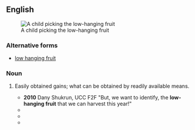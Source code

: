 ==English==
[[Image:Gerard van Honthorst 008.jpg|thumb|A child picking the low-hanging fruit]]

===Alternative forms===
* [[low hanging fruit]]

===Noun===
{{en-noun|head=[[low]]-[[hanging]] [[fruit]]}}

# {{context|idiomatic|lang=en}} Easily obtained gains; what can be obtained by readily available means.
#* '''2010''' Dany Shukrun, UCC F2F "But, we want to identify, the '''low-hanging fruit''' that we can harvest this year!"
#* {{quote-book|title=Whistling Past Dixie: How Democrats Can Win Without the South|page=166|author=Thomas F. Schaller|year=2008|passage=But, Florida aside, the '''low-hanging fruit''' is not in Dixie.}}
#* {{quote-book|title=Environmental Policy and Corporate Behaviour|page=97|author=Nick Johnstone|year=2007|passage=the '''low-hanging fruit''' are picked first}}
#* {{quote-book|title=The Natural Step for Communities: How Cities and Towns Can Change to|page=201|author=Sarah James|oauthors=Torbjörn Lahti|year=2004|passage='''Low-hanging fruits''' are those actions that garner early agreement and that are obtainable in the short run.}}